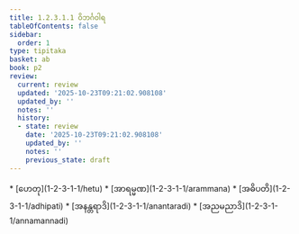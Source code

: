 ```yaml
---
title: 1.2.3.1.1 ဝိဘင်္ဂဝါရ
tableOfContents: false
sidebar:
  order: 1
type: tipitaka
basket: ab
book: p2
review:
  current: review
  updated: '2025-10-23T09:21:02.908108'
  updated_by: ''
  notes: ''
  history:
  - state: review
    date: '2025-10-23T09:21:02.908108'
    updated_by: ''
    notes: ''
    previous_state: draft
---
```



<ReviewStatus review={frontmatter.review} showDetails={true} />

<HypothesisAnnotation frontmatter={frontmatter} />

<DynamicBreadcrumb />



<TableOfContents book="p2" section="1.2.3.1.1">
* [ဟေတု](1-2-3-1-1/hetu)
* [အာရမ္မဏ](1-2-3-1-1/arammana)
* [အဓိပတိ](1-2-3-1-1/adhipati)
* [အနန္တရာဒိ](1-2-3-1-1/anantaradi)
* [အညမညာဒိ](1-2-3-1-1/annamannadi)
</TableOfContents>